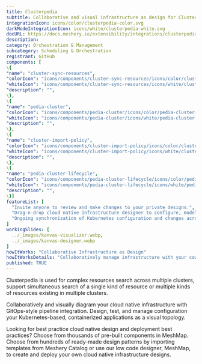 ```yaml
---
title: Clusterpedia
subtitle: Collaborative and visual infrastructure as design for Clusterpedia
integrationIcon: icons/color/clusterpedia-color.svg
darkModeIntegrationIcon: icons/white/clusterpedia-white.svg
docURL: https://docs.meshery.io/extensibility/integrations/clusterpedia
description: 
category: Orchestration & Management
subcategory: Scheduling & Orchestration
registrant: GitHub
components: [
\{
"name": "cluster-sync-resources",
"colorIcon": "icons/components/cluster-sync-resources/icons/color/cluster-sync-resources-color.svg",
"whiteIcon": "icons/components/cluster-sync-resources/icons/white/cluster-sync-resources-white.svg",
"description": "",
\},
\{
"name": "pedia-cluster",
"colorIcon": "icons/components/pedia-cluster/icons/color/pedia-cluster-color.svg",
"whiteIcon": "icons/components/pedia-cluster/icons/white/pedia-cluster-white.svg",
"description": "",
\},
\{
"name": "cluster-import-policy",
"colorIcon": "icons/components/cluster-import-policy/icons/color/cluster-import-policy-color.svg",
"whiteIcon": "icons/components/cluster-import-policy/icons/white/cluster-import-policy-white.svg",
"description": "",
\},
\{
"name": "pedia-cluster-lifecycle",
"colorIcon": "icons/components/pedia-cluster-lifecycle/icons/color/pedia-cluster-lifecycle-color.svg",
"whiteIcon": "icons/components/pedia-cluster-lifecycle/icons/white/pedia-cluster-lifecycle-white.svg",
"description": "",
\}]
featureList: [
  "Invite anyone to review and make changes to your private designs.",
  "Drag-n-drop cloud native infrastructure designer to configure, model, and deploy your workloads.",
  "Ongoing synchronization of Kubernetes configuration and changes across any number of clusters."
]
workingSlides: [
  ../_images/kanvas-visualizer.webp,
  ../_images/kanvas-designer.webp
]
howItWorks: "Collaborative Infrastructure as Design"
howItWorksDetails: "Collaboratively manage infrastructure with your coworkers synchronously sharing the same designs."
published: TRUE
---
```

<p>
Clusterpedia is used for complex resources search across multiple clusters, support simultaneous search of a single kind of resource  or multiple kinds of resources existing in multiple clusters.
</p>
<p>
    Collaboratively and visually diagram your cloud native infrastructure with GitOps-style pipeline integration. Design, test, and manage configuration your Kubernetes-based, containerized applications as a visual topology.
</p>
<p>
    Looking for best practice cloud native design and deployment best practices? Choose from thousands of pre-built components in MeshMap. Choose from hundreds of ready-made design patterns by importing templates from Meshery Catalog or use our low code designer, MeshMap, to create and deploy your own cloud native infrastructure designs.
</p>
